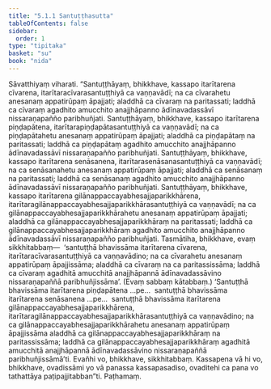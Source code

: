 ```yaml
---
title: "5.1.1 Santuṭṭhasutta"
tableOfContents: false
sidebar:
  order: 1
type: "tipitaka"
basket: "su"
book: "nida"
---
```



<DynamicBreadcrumb />

<Division number="144" book="nida">

<Paragraph number="898" book="nida">
Sāvatthiyaṃ viharati. “Santuṭṭhāyaṃ, bhikkhave, kassapo itarītarena cīvarena, itarītaracīvarasantuṭṭhiyā ca vaṇṇavādī; na ca cīvarahetu anesanaṃ appatirūpaṃ āpajjati; aladdhā ca cīvaraṃ na paritassati; laddhā ca cīvaraṃ agadhito amucchito anajjhāpanno ādīnavadassāvī nissaraṇapañño paribhuñjati.
</Paragraph>

<Paragraph number="899" book="nida">
Santuṭṭhāyaṃ, bhikkhave, kassapo itarītarena piṇḍapātena, itarītarapiṇḍapātasantuṭṭhiyā ca vaṇṇavādī; na ca piṇḍapātahetu anesanaṃ appatirūpaṃ āpajjati; aladdhā ca piṇḍapātaṃ na paritassati; laddhā ca piṇḍapātaṃ agadhito amucchito anajjhāpanno ādīnavadassāvī nissaraṇapañño paribhuñjati.
</Paragraph>

<Paragraph number="900" book="nida">
Santuṭṭhāyaṃ, bhikkhave, kassapo itarītarena senāsanena, itarītarasenāsanasantuṭṭhiyā ca vaṇṇavādī; na ca senāsanahetu anesanaṃ appatirūpaṃ āpajjati; aladdhā ca senāsanaṃ na paritassati; laddhā ca senāsanaṃ agadhito amucchito anajjhāpanno ādīnavadassāvī nissaraṇapañño paribhuñjati.
</Paragraph>

<Paragraph number="901" book="nida">
Santuṭṭhāyaṃ, bhikkhave, kassapo itarītarena gilānappaccayabhesajjaparikkhārena, itarītaragilānappaccayabhesajjaparikkhārasantuṭṭhiyā ca vaṇṇavādī; na ca gilānappaccayabhesajjaparikkhārahetu anesanaṃ appatirūpaṃ āpajjati; aladdhā ca gilānappaccayabhesajjaparikkhāraṃ na paritassati; laddhā ca gilānappaccayabhesajjaparikkhāraṃ agadhito amucchito anajjhāpanno ādīnavadassāvī nissaraṇapañño paribhuñjati.
</Paragraph>

<Paragraph number="902" book="nida">
Tasmātiha, bhikkhave, evaṃ sikkhitabbaṃ—  ‘santuṭṭhā bhavissāma itarītarena cīvarena, itarītaracīvarasantuṭṭhiyā ca vaṇṇavādino; na ca cīvarahetu anesanaṃ appatirūpaṃ āpajjissāma; aladdhā ca cīvaraṃ na ca paritassissāma; laddhā ca cīvaraṃ agadhitā amucchitā anajjhāpannā ādīnavadassāvino nissaraṇapaññā paribhuñjissāma’. (Evaṃ sabbaṃ kātabbaṃ.)
</Paragraph>

<Paragraph number="903" book="nida">
‘Santuṭṭhā bhavissāma itarītarena piṇḍapātena …pe…  santuṭṭhā bhavissāma itarītarena senāsanena …pe…  santuṭṭhā bhavissāma itarītarena gilānappaccayabhesajjaparikkhārena, itarītaragilānappaccayabhesajjaparikkhārasantuṭṭhiyā ca vaṇṇavādino; na ca gilānappaccayabhesajjaparikkhārahetu anesanaṃ appatirūpaṃ āpajjissāma aladdhā ca gilānappaccayabhesajjaparikkhāraṃ na paritassissāma; laddhā ca gilānappaccayabhesajjaparikkhāraṃ agadhitā amucchitā anajjhāpannā ādīnavadassāvino nissaraṇapaññā paribhuñjissāmā’ti. Evañhi vo, bhikkhave, sikkhitabbaṃ. Kassapena vā hi vo, bhikkhave, ovadissāmi yo vā panassa kassapasadiso, ovaditehi ca pana vo tathattāya paṭipajjitabban”ti.

</Paragraph>
</Division>

<Paragraph number="904" type="center" book="nida">
Paṭhamaṃ.
</Paragraph>